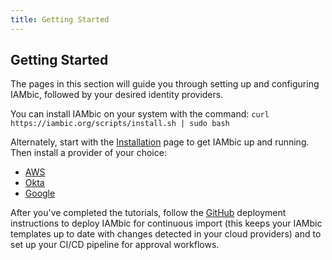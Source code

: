 ```yaml
---
title: Getting Started
---
```

## Getting Started

The pages in this section will guide you through setting up and configuring IAMbic, followed by your desired identity providers.

You can install IAMbic on your system with the command: `curl https://iambic.org/scripts/install.sh | sudo bash`

Alternately, start with the [Installation](/getting_started/install_and_configure) page to get IAMbic up and running. Then install a provider of your choice:

* [AWS](/getting_started/aws)
* [Okta](/getting_started/okta)
* [Google](/getting_started/google)

After you've completed the tutorials, follow the [GitHub](/getting_started/github) deployment instructions to deploy IAMbic for continuous import (this keeps your IAMbic templates up to date with changes detected in your cloud providers) and to set up your CI/CD pipeline for approval workflows.
